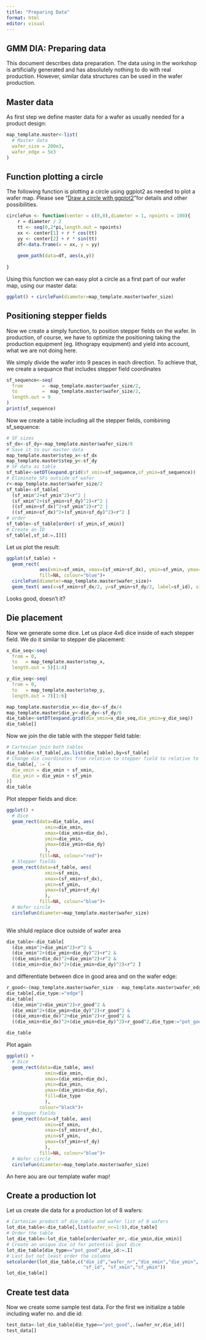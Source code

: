 ```yaml
---
title: "Preparing Data"
format: html
editor: visual
---
```


## GMM DIA: Preparing data

This document describes data preparation. The data using in the workshop is artificially generated and has absolutely nothing to do with real production. However, similar data structures can be used in the wafer production.

## Master data

As first step we define master data for a wafer as usually needed for a product design:

```r
map_template.master<-list(
  # Master data 
  wafer_size = 200e3,
  wafer_edge = 5e3
)
```

## Function plotting a circle

The following function is plotting a circle using ggplot2 as needed to plot a wafer map. Please see "[Draw a circle with ggplot2](https://stackoverflow.com/questions/6862742/draw-a-circle-with-ggplot2){.uri}"for details and other possibilities.

```r
circleFun <- function(center = c(0,0),diameter = 1, npoints = 100){
    r = diameter / 2
    tt <- seq(0,2*pi,length.out = npoints)
    xx <- center[1] + r * cos(tt)
    yy <- center[2] + r * sin(tt)
    df<-data.frame(x = xx, y = yy)
    
    geom_path(data=df, aes(x,y))
    
}
```

Using this function we can easy plot a circle as a first part of our wafer map, using our master data:

```r
ggplot() + circleFun(diameter=map_template.master$wafer_size)
```

## Positioning stepper fields

Now we create a simply function, to position stepper fields on the wafer. In production, of course, we have to optimize the positioning taking the production equipment (eg. lithograpy equipment) and yield into account, what we are not doing here.

We simply divide the wafer into 9 peaces in each direction. To achieve that, we create a sequance that includes stepper field coordinates

```r
sf_sequence<-seq(
  from       = -map_template.master$wafer_size/2,
  to         =  map_template.master$wafer_size/2,
  length.out = 9
)
print(sf_sequence)
```

Now we create a table including all the stepper fields, combining sf_sequence:

```r
# SF sizes
sf_dx<-sf_dy<-map_template.master$wafer_size/8
# Save it to our master data
map_template.master$step_x<-sf_dx
map_template.master$step_y<-sf_dy
# SF data as table
sf_table<-setDT(expand.grid(sf_xmin=sf_sequence,sf_ymin=sf_sequence))
# Eliminate SFs outside of wafer
r<-map_template.master$wafer_size/2
sf_table<-sf_table[
  (sf_xmin^2+sf_ymin^2)<r^2 |
  (sf_xmin^2+(sf_ymin+sf_dy)^2)<r^2 |
  ((sf_xmin+sf_dx)^2+sf_ymin^2)<r^2 |
  ((sf_xmin+sf_dx)^2+(sf_ymin+sf_dy)^2)<r^2 ]
# order
sf_table<-sf_table[order(-sf_ymin,sf_xmin)]
# Create an ID
sf_table[,sf_id:=.I][]
```

Let us plot the result:

```r
ggplot(sf_table) +
  geom_rect( 
            aes(xmin=sf_xmin, xmax=(sf_xmin+sf_dx), ymin=sf_ymin, ymax=(sf_ymin+sf_dy)), 
            fill=NA, colour="blue")+
  circleFun(diameter=map_template.master$wafer_size)+
  geom_text( aes(x=sf_xmin+sf_dx/2, y=sf_ymin+sf_dy/2, label=sf_id), size=5, colour="darkgrey")
```

Looks good, doesn't it?

## Die placement

Now we generate some dice. Let us place 4x6 dice inside of each stepper field. We do it similar to stepper die placement:

```r
x_die_seq<-seq(
  from = 0,
  to   = map_template.master$step_x,
  length.out = 5)[1:4]

y_die_seq<-seq(
  from = 0,
  to   = map_template.master$step_y,
  length.out = 7)[1:6]

map_template.master$die_x<-die_dx<-sf_dx/4
map_template.master$die_y<-die_dy<-sf_dy/6
die_table<-setDT(expand.grid(die_xmin=x_die_seq,die_ymin=y_die_seq))
die_table[]

```

Now we join the die table with the stepper field table:

```r
# Cartesian join both tables
die_table<-sf_table[,as.list(die_table),by=sf_table]
# Change die coordinates from relative to stepper field to relative to wafer centre
die_table[,`:=`(
  die_xmin = die_xmin + sf_xmin,
  die_ymin = die_ymin + sf_ymin
)]
die_table
```

Plot stepper fields and dice:

```r
ggplot() +
  # Dice
  geom_rect(data=die_table, aes(
              xmin=die_xmin, 
              xmax=(die_xmin+die_dx), 
              ymin=die_ymin, 
              ymax=(die_ymin+die_dy)
              ), 
            fill=NA, colour="red")+
  # Stepper fields
  geom_rect(data=sf_table, aes(
              xmin=sf_xmin, 
              xmax=(sf_xmin+sf_dx), 
              ymin=sf_ymin, 
              ymax=(sf_ymin+sf_dy)
              ), 
            fill=NA, colour="blue")+
  # Wafer circle
  circleFun(diameter=map_template.master$wafer_size)
  
```

Wie shluld replace dice outside of wafer area

```r
die_table<-die_table[
  (die_xmin^2+die_ymin^2)<r^2 &
  (die_xmin^2+(die_ymin+die_dy)^2)<r^2 &
  ((die_xmin+die_dx)^2+die_ymin^2)<r^2 &
  ((die_xmin+die_dx)^2+(die_ymin+die_dy)^2)<r^2 ]
```

and differentiate between dice in good area and on the wafer edge:

```r
r_good<-(map_template.master$wafer_size - map_template.master$wafer_edge)/2
die_table[,die_type:="edge"]
die_table[
  (die_xmin^2+die_ymin^2)<r_good^2 &
  (die_xmin^2+(die_ymin+die_dy)^2)<r_good^2 &
  ((die_xmin+die_dx)^2+die_ymin^2)<r_good^2 &
  ((die_xmin+die_dx)^2+(die_ymin+die_dy)^2)<r_good^2,die_type:="pot_good" ]

die_table

```

Plot again

```r
ggplot() +
  # Dice
  geom_rect(data=die_table, aes(
              xmin=die_xmin, 
              xmax=(die_xmin+die_dx), 
              ymin=die_ymin, 
              ymax=(die_ymin+die_dy),
              fill=die_type
              ), 
            colour="black")+
  # Stepper fields
  geom_rect(data=sf_table, aes(
              xmin=sf_xmin, 
              xmax=(sf_xmin+sf_dx), 
              ymin=sf_ymin, 
              ymax=(sf_ymin+sf_dy)
              ), 
            fill=NA, colour="blue")+
  # Wafer circle
  circleFun(diameter=map_template.master$wafer_size)
```

An here aou are our template wafer map!

## Create a production lot

Let us create die data for a production lot of 8 wafers:

```r
# Cartesian product of die_table and wafer list of 8 wafers 
lot_die_table<-die_table[,list(wafer_nr=1:8),die_table]
# Order the table
lot_die_table<-lot_die_table[order(wafer_nr,-die_ymin,die_xmin)]
# Create an unique die id for potential goot dice
lot_die_table[die_type=="pot_good",die_id:=.I]
# Last but not least order the columns
setcolorder(lot_die_table,c("die_id","wafer_nr","die_xmin","die_ymin",
                            "sf_id", "sf_xmin","sf_ymin"))
lot_die_table[]
```

## Create test data

Now we create some sample test data. For the first we initialize a table including wafer no. and die id:

```r
test_data<-lot_die_table[die_type=="pot_good",.(wafer_nr,die_id)]
test_data[]
```
